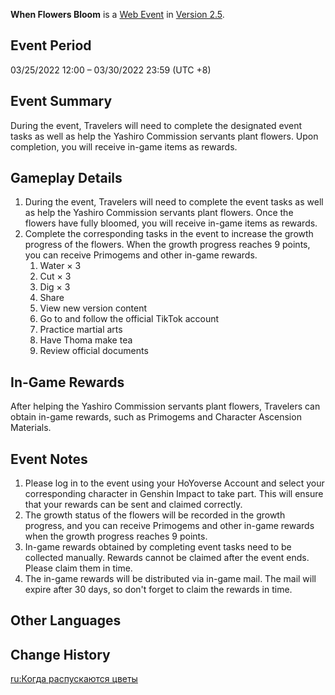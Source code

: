 {{EventTabs}}
{{Event
|name              = When Flowers Bloom
|image             = When Flowers Bloom.png
|type              = Web
|time_known        = yes
|time_start        = 2022-03-25 12:00:00
|time_start_offset = GMT+8
|time_end          = 2022-03-30 23:59:59
|time_end_offset   = GMT+8
|link              = https://webstatic-sea.hoyoverse.com/ys/event/e20220325-ayato-c0xp/index.html
|linkname          = Event Page
|character         = Kamisato Ayaka;Kamisato Ayato;Thoma
}}
'''When Flowers Bloom''' is a [[Web Event]] in [[Version 2.5]].

==Event Period==
03/25/2022 12:00 – 03/30/2022 23:59 (UTC +8)

==Event Summary==
During the event, Travelers will need to complete the designated event tasks as well as help the Yashiro Commission servants plant flowers. Upon completion, you will receive in-game items as rewards.

==Gameplay Details==
# During the event, Travelers will need to complete the event tasks as well as help the Yashiro Commission servants plant flowers. Once the flowers have fully bloomed, you will receive in-game items as rewards.
# Complete the corresponding tasks in the event to increase the growth progress of the flowers. When the growth progress reaches 9 points, you can receive Primogems and other in-game rewards.
## Water × 3
## Cut × 3
## Dig × 3
## Share
## View new version content
## Go to and follow the official TikTok account
## Practice martial arts
## Have Thoma make tea
## Review official documents

==In-Game Rewards==
After helping the Yashiro Commission servants plant flowers, Travelers can obtain in-game rewards, such as Primogems and Character Ascension Materials.
{{Card|Primogem|40}}{{Card|Varunada Lazurite Fragment|3}}{{Card|Mora|20,000}}{{Card|Mystic Enhancement Ore|2}}

==Event Notes==
# Please log in to the event using your HoYoverse Account and select your corresponding character in Genshin Impact to take part. This will ensure that your rewards can be sent and claimed correctly.
# The growth status of the flowers will be recorded in the growth progress, and you can receive Primogems and other in-game rewards when the growth progress reaches 9 points.
# In-game rewards obtained by completing event tasks need to be collected manually. Rewards cannot be claimed after the event ends. Please claim them in time.
# The in-game rewards will be distributed via in-game mail. The mail will expire after 30 days, so don't forget to claim the rewards in time.

==Other Languages==
{{Other Languages|default_hidden = 1
|en      = When Flowers Bloom
|zhs     = 花开有时
|zhs_rm  = Huākāi Yǒushí
|zht     = 花開有時
|zht_rm  = Huākāi Yǒushí
|ja      = 花咲く頃
|ja_rm   = Hana Saku Koro{{Assumed}}
|ko      = 꽃이 필 즈음
|ko_rm   = Kkochi Pil Jeu'eum
|es      = Cuando las flores florecen
|fr      = Le temps des fleurs
|ru      = Когда распускаются цветы
|th      = ถึงคราดอกไม้บาน
|th_rm   = Thueng Khrad Ok Mai Ban
|vi      = Khi Mùa Hoa Nở
|de      = Wenn die Blumen blühen
|id      = Ketika Bunga Bermekaran
|pt      = Quando as Flores Florescem
}}

==Change History==
{{Change History|2.5}}

[[ru:Когда распускаются цветы]]